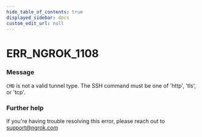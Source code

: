 ```yaml
---
hide_table_of_contents: true
displayed_sidebar: docs
custom_edit_url: null
---
```



# ERR_NGROK_1108

### Message
`CMD` is not a valid tunnel type. The SSH command must be one of 'http', 'tls', or 'tcp'.

### Further help
If you're having trouble resolving this error, please reach out to [support@ngrok.com](mailto:support@ngrok.com?subject=Help%20with%20ERR_NGROK_1108)


<ErrorDetails error='err_ngrok_1108' />
